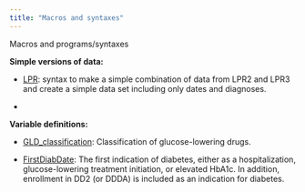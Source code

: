 ```yaml
---
title: "Macros and syntaxes"
---
```


Macros and programs/syntaxes

**Simple versions of data:**

-   [LPR](): syntax to make a simple combination of data from LPR2 and LPR3 and create a simple data set including only dates and diagnoses.

-   

**Variable definitions:**

-   [GLD_classification](/sites/working/macro_syntax/GLD_classification.qmd): Classification of glucose-lowering drugs.

-   [FirstDiabDate](/sites/working/macro_syntax/FirstDiabDate.qmd): The first indication of diabetes, either as a hospitalization, glucose-lowering treatment initiation, or elevated HbA1c. In addition, enrollment in DD2 (or DDDA) is included as an indication for diabetes.
